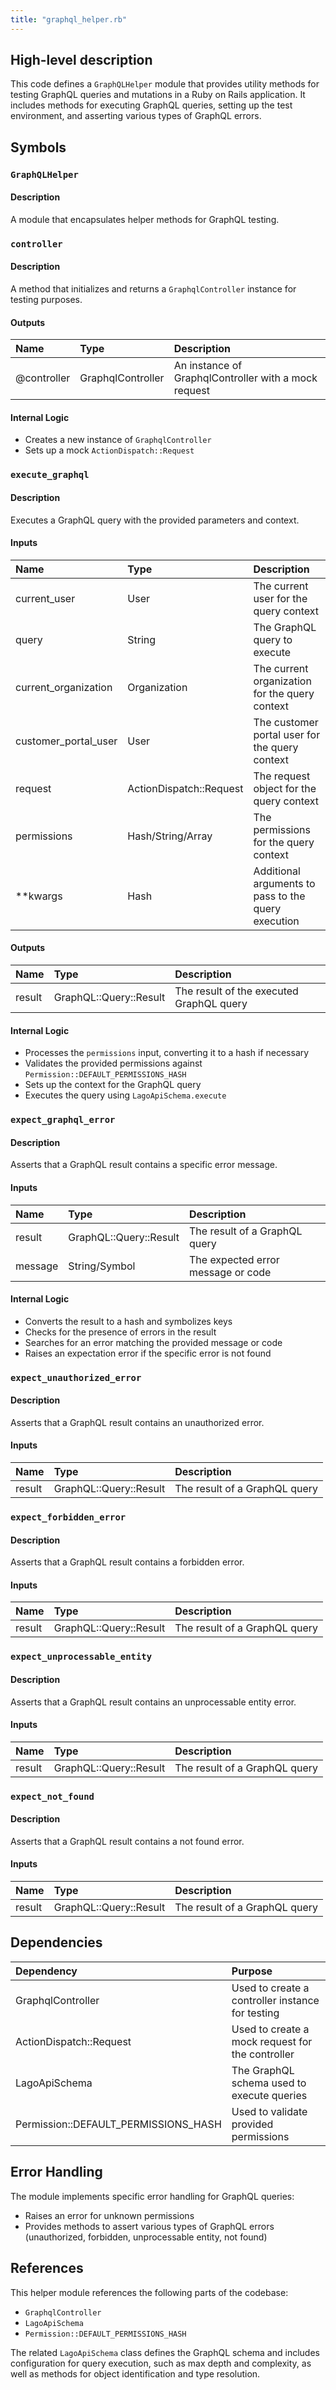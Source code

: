 ```yaml
---
title: "graphql_helper.rb"
---
```


## High-level description
This code defines a `GraphQLHelper` module that provides utility methods for testing GraphQL queries and mutations in a Ruby on Rails application. It includes methods for executing GraphQL queries, setting up the test environment, and asserting various types of GraphQL errors.

## Symbols

### `GraphQLHelper`
#### Description
A module that encapsulates helper methods for GraphQL testing.

### `controller`
#### Description
A method that initializes and returns a `GraphqlController` instance for testing purposes.

#### Outputs
| Name | Type | Description |
|:-----|:-----|:------------|
| @controller | GraphqlController | An instance of GraphqlController with a mock request |

#### Internal Logic
- Creates a new instance of `GraphqlController`
- Sets up a mock `ActionDispatch::Request`

### `execute_graphql`
#### Description
Executes a GraphQL query with the provided parameters and context.

#### Inputs
| Name | Type | Description |
|:-----|:-----|:------------|
| current_user | User | The current user for the query context |
| query | String | The GraphQL query to execute |
| current_organization | Organization | The current organization for the query context |
| customer_portal_user | User | The customer portal user for the query context |
| request | ActionDispatch::Request | The request object for the query context |
| permissions | Hash/String/Array | The permissions for the query context |
| **kwargs | Hash | Additional arguments to pass to the query execution |

#### Outputs
| Name | Type | Description |
|:-----|:-----|:------------|
| result | GraphQL::Query::Result | The result of the executed GraphQL query |

#### Internal Logic
- Processes the `permissions` input, converting it to a hash if necessary
- Validates the provided permissions against `Permission::DEFAULT_PERMISSIONS_HASH`
- Sets up the context for the GraphQL query
- Executes the query using `LagoApiSchema.execute`

### `expect_graphql_error`
#### Description
Asserts that a GraphQL result contains a specific error message.

#### Inputs
| Name | Type | Description |
|:-----|:-----|:------------|
| result | GraphQL::Query::Result | The result of a GraphQL query |
| message | String/Symbol | The expected error message or code |

#### Internal Logic
- Converts the result to a hash and symbolizes keys
- Checks for the presence of errors in the result
- Searches for an error matching the provided message or code
- Raises an expectation error if the specific error is not found

### `expect_unauthorized_error`
#### Description
Asserts that a GraphQL result contains an unauthorized error.

#### Inputs
| Name | Type | Description |
|:-----|:-----|:------------|
| result | GraphQL::Query::Result | The result of a GraphQL query |

### `expect_forbidden_error`
#### Description
Asserts that a GraphQL result contains a forbidden error.

#### Inputs
| Name | Type | Description |
|:-----|:-----|:------------|
| result | GraphQL::Query::Result | The result of a GraphQL query |

### `expect_unprocessable_entity`
#### Description
Asserts that a GraphQL result contains an unprocessable entity error.

#### Inputs
| Name | Type | Description |
|:-----|:-----|:------------|
| result | GraphQL::Query::Result | The result of a GraphQL query |

### `expect_not_found`
#### Description
Asserts that a GraphQL result contains a not found error.

#### Inputs
| Name | Type | Description |
|:-----|:-----|:------------|
| result | GraphQL::Query::Result | The result of a GraphQL query |

## Dependencies
| Dependency | Purpose |
|:-----------|:--------|
| GraphqlController | Used to create a controller instance for testing |
| ActionDispatch::Request | Used to create a mock request for the controller |
| LagoApiSchema | The GraphQL schema used to execute queries |
| Permission::DEFAULT_PERMISSIONS_HASH | Used to validate provided permissions |

## Error Handling
The module implements specific error handling for GraphQL queries:
- Raises an error for unknown permissions
- Provides methods to assert various types of GraphQL errors (unauthorized, forbidden, unprocessable entity, not found)

## References
This helper module references the following parts of the codebase:
- `GraphqlController`
- `LagoApiSchema`
- `Permission::DEFAULT_PERMISSIONS_HASH`

The related `LagoApiSchema` class defines the GraphQL schema and includes configuration for query execution, such as max depth and complexity, as well as methods for object identification and type resolution.